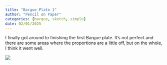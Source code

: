 ```yaml
---
title: "Bargue Plate 1"
author: "Pencil on Paper"
categories: [bargue, sketch, simple]
date: 02/01/2025
---
```


I finally got around to finishing the first Bargue plate. It's not perfect and there are some areas where the proportions are a little off, but on the whole, I think it went well.

![](feature.jpg)
